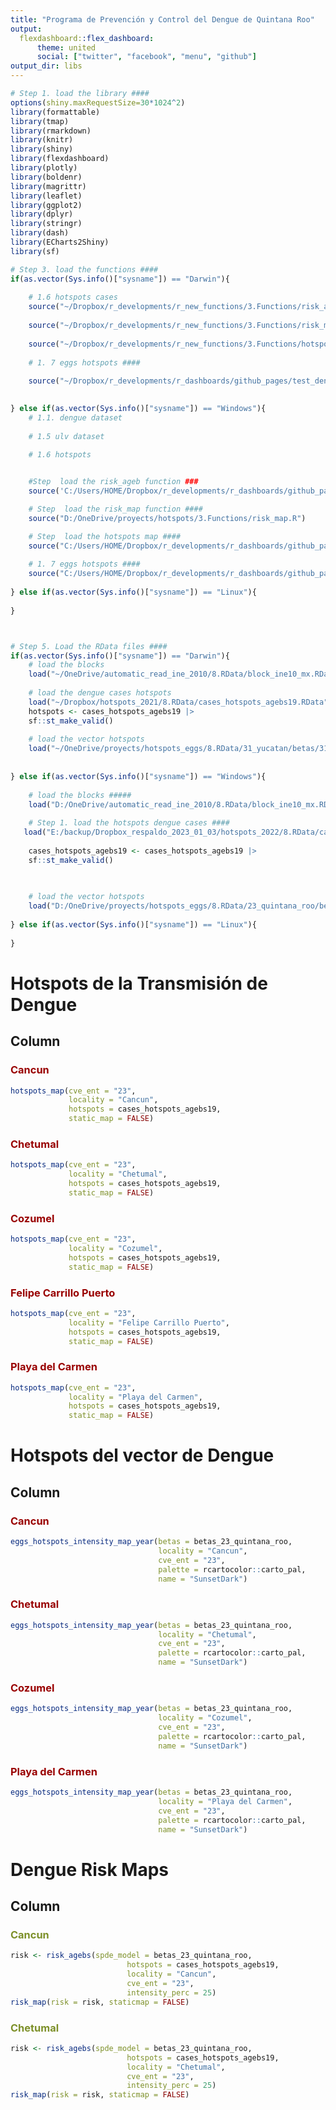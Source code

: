 ```yaml
---
title: "Programa de Prevención y Control del Dengue de Quintana Roo"
output: 
  flexdashboard::flex_dashboard:
      theme: united
      social: ["twitter", "facebook", "menu", "github"]
output_dir: libs      
---
```


```r

# Step 1. load the library ####
options(shiny.maxRequestSize=30*1024^2)
library(formattable)
library(tmap)
library(rmarkdown)
library(knitr)
library(shiny)
library(flexdashboard)
library(plotly)
library(boldenr)
library(magrittr)
library(leaflet)
library(ggplot2)
library(dplyr)
library(stringr)
library(dash)
library(ECharts2Shiny)
library(sf)

# Step 3. load the functions ####
if(as.vector(Sys.info()["sysname"]) == "Darwin"){
    
    # 1.6 hotspots cases
    source("~/Dropbox/r_developments/r_new_functions/3.Functions/risk_agebs.R")
    
    source("~/Dropbox/r_developments/r_new_functions/3.Functions/risk_map.R")
    
    source("~/Dropbox/r_developments/r_new_functions/3.Functions/hotspots_map.R")
    
    # 1. 7 eggs hotspots ####
    
    source("~/Dropbox/r_developments/r_dashboards/github_pages/test_denv_dash_oax/3.Functions/eggs_hotspots_intensity_map_year.R")

    
} else if(as.vector(Sys.info()["sysname"]) == "Windows"){
    # 1.1. dengue dataset
    
    # 1.5 ulv dataset
    
    # 1.6 hotspots


    #Step  load the risk_ageb function ###
    source('C:/Users/HOME/Dropbox/r_developments/r_dashboards/github_pages/test_dashboard/3.Functions/risk_agebs.R')

    # Step  load the risk_map function ####
    source("D:/OneDrive/proyects/hotspots/3.Functions/risk_map.R")

    # Step  load the hotspots map ####
    source("C:/Users/HOME/Dropbox/r_developments/r_dashboards/github_pages/test_dashboard/3.Functions/hotspots_map.R")
    
    # 1. 7 eggs hotspots ####
    source("C:/Users/HOME/Dropbox/r_developments/r_dashboards/github_pages/test_denv_dash_oax/3.Functions/eggs_hotspots_intensity_map_year.R")
    
} else if(as.vector(Sys.info()["sysname"]) == "Linux"){
    
}



# Step 5. Load the RData files ####
if(as.vector(Sys.info()["sysname"]) == "Darwin"){
    # load the blocks
    load("~/OneDrive/automatic_read_ine_2010/8.RData/block_ine10_mx.RData")
    
    # load the dengue cases hotspots
    load("~/Dropbox/hotspots_2021/8.RData/cases_hotspots_agebs19.RData")
    hotspots <- cases_hotspots_agebs19 |>
    sf::st_make_valid()
    
    # load the vector hotspots
    load("~/OneDrive/proyects/hotspots_eggs/8.RData/31_yucatan/betas/31_yucatan_zinb1_betas.RData")
    
    
} else if(as.vector(Sys.info()["sysname"]) == "Windows"){
    
    # load the blocks #####
    load("D:/OneDrive/automatic_read_ine_2010/8.RData/block_ine10_mx.RData") 
    
    # Step 1. load the hotspots dengue cases ####
   load("E:/backup/Dropbox_respaldo_2023_01_03/hotspots_2022/8.RData/cases_hotspots_agebs19.RData")
    
    cases_hotspots_agebs19 <- cases_hotspots_agebs19 |>
    sf::st_make_valid()

    
    
    # load the vector hotspots
    load("D:/OneDrive/proyects/hotspots_eggs/8.RData/23_quintana_roo/betas/23_quintana_roo_zinb1_betas.RData")
    
} else if(as.vector(Sys.info()["sysname"]) == "Linux"){
    
}


```

# **Hotspots de la Transmisión de Dengue**

## Column {.tabset}

### [**Cancun**]{style="color:#990000"}

```r
hotspots_map(cve_ent = "23",
             locality = "Cancun",
             hotspots = cases_hotspots_agebs19,
             static_map = FALSE)

```


### [**Chetumal**]{style="color:#990000"}

```r
hotspots_map(cve_ent = "23",
             locality = "Chetumal",
             hotspots = cases_hotspots_agebs19,
             static_map = FALSE)

```


### [**Cozumel**]{style="color:#990000"}

```r
hotspots_map(cve_ent = "23",
             locality = "Cozumel",
             hotspots = cases_hotspots_agebs19,
             static_map = FALSE)

```

### [**Felipe Carrillo Puerto**]{style="color:#990000"}

```r
hotspots_map(cve_ent = "23",
             locality = "Felipe Carrillo Puerto",
             hotspots = cases_hotspots_agebs19,
             static_map = FALSE)

```

### [**Playa del Carmen**]{style="color:#990000"}

```r
hotspots_map(cve_ent = "23",
             locality = "Playa del Carmen",
             hotspots = cases_hotspots_agebs19,
             static_map = FALSE)

```

# **Hotspots del vector de Dengue**

## Column {.tabset}

### [**Cancun**]{style="color:#990000"}

```r
eggs_hotspots_intensity_map_year(betas = betas_23_quintana_roo,
                                 locality = "Cancun",
                                 cve_ent = "23",
                                 palette = rcartocolor::carto_pal,
                                 name = "SunsetDark")
```


### [**Chetumal**]{style="color:#990000"}

```r
eggs_hotspots_intensity_map_year(betas = betas_23_quintana_roo,
                                 locality = "Chetumal",
                                 cve_ent = "23",
                                 palette = rcartocolor::carto_pal,
                                 name = "SunsetDark")
```

### [**Cozumel**]{style="color:#990000"}

```r
eggs_hotspots_intensity_map_year(betas = betas_23_quintana_roo,
                                 locality = "Cozumel",
                                 cve_ent = "23",
                                 palette = rcartocolor::carto_pal,
                                 name = "SunsetDark")
```


### [**Playa del Carmen**]{style="color:#990000"}

```r
eggs_hotspots_intensity_map_year(betas = betas_23_quintana_roo,
                                 locality = "Playa del Carmen",
                                 cve_ent = "23",
                                 palette = rcartocolor::carto_pal,
                                 name = "SunsetDark")
```

# **Dengue Risk Maps**

## Column {.tabset}

### [**Cancun**]{style="color:#7d9029"}

```r
risk <- risk_agebs(spde_model = betas_23_quintana_roo,
                          hotspots = cases_hotspots_agebs19,
                          locality = "Cancun",
                          cve_ent = "23",
                          intensity_perc = 25)
risk_map(risk = risk, staticmap = FALSE)
```


### [**Chetumal**]{style="color:#7d9029"}

```r
risk <- risk_agebs(spde_model = betas_23_quintana_roo,
                          hotspots = cases_hotspots_agebs19,
                          locality = "Chetumal",
                          cve_ent = "23",
                          intensity_perc = 25)
risk_map(risk = risk, staticmap = FALSE)
```

